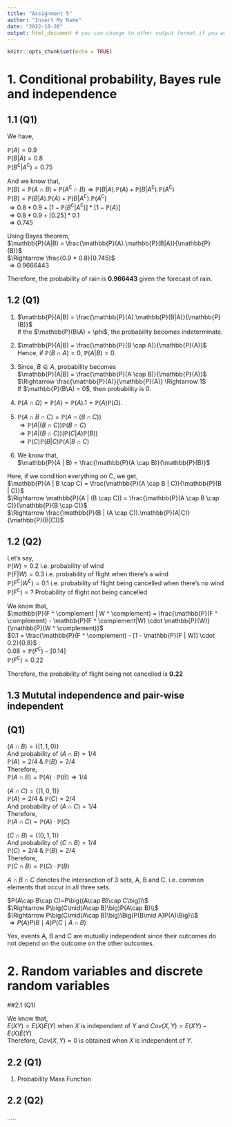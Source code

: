 ```yaml
---
title: "Assignment 5"
author: "Insert My Name"
date: "2022-10-26"
output: html_document # you can change to other output format if you want
---
```


```r
knitr::opts_chunk$set(echo = TRUE)
```

# 1. Conditional probability, Bayes rule and independence

## 1.1 (Q1)
We have,

$\mathbb{P}(A) = 0.9$\
$\mathbb{P}(B|A) = 0.8$\
$\mathbb{P}(B^\complement|A^\complement) = 0.75$\

And we know that,\
$\mathbb{P}(B) = \mathbb{P}(A \cap B) + \mathbb{P}(A^ \complement \cap B) \Rightarrow \mathbb{P}(B|A).\mathbb{P}(A) + \mathbb{P}(B|A^\complement).\mathbb{P}(A^\complement)$\
$\mathbb{P}(B) = \mathbb{P}(B|A).\mathbb{P}(A) + \mathbb{P}(B|A^\complement).\mathbb{P}(A ^\complement)$\
$\Rightarrow 0.8 * 0.9 + [1 - \mathbb{P}(B ^ \complement|A ^ \complement)] * [1 - \mathbb{P}(A)]$\
$\Rightarrow 0.8 * 0.9 + [0.25] * 0.1$\
$\Rightarrow 0.745$

Using Bayes theorem,\
$\mathbb{P}(A|B) = \frac{\mathbb{P}(A).\mathbb{P}(B|A)}{\mathbb{P}(B)}$\
$\Rightarrow \frac{0.9 * 0.8}{0.745}$\
$\Rightarrow 0.9666443$\

Therefore, the probability of rain is **0.966443** given the forecast of rain.

## 1.2 (Q1)
1. $\mathbb{P}(A|B) = \frac{\mathbb{P}(A).\mathbb{P}(B|A)}{\mathbb{P}(B)}$\
If the $\mathbb{P}(B\A) = \phi$, the probability becomes indeterminate.\

2. $\mathbb{P}(A|B) = \frac{\mathbb{P}(B \cap A)}{\mathbb{P}(A)}$\
Hence, if $\mathbb{P}(B \cap A) = 0$, $\mathbb{P}(A|B) = 0$.\

3. Since, $B \in A$, probability becomes\
$\mathbb{P}(A|B) = \frac{\mathbb{P}(A \cap B)}{\mathbb{P}(A)}$\
$\Rightarrow \frac{\mathbb{P}(A)}{\mathbb{P}(A)} \Rightarrow 1$\
If $\mathbb{P}(B\A) = 0$, then probability is 0.\

4. $\mathbb{P}(A \cap \Omega) = \mathbb{P}(A) = \mathbb{P}(A).1 = \mathbb{P}(A)\mathbb{P}(\Omega)$.\

5. $\mathbb{P}(A \cap B \cap C) = \mathbb{P}(A \cap (B \cap C))$\
$\Rightarrow \mathbb{P}(A|(B \cap C))\mathbb{P}(B \cap C)$\
$\Rightarrow \mathbb{P}(A | (B \cap C)) (\mathbb{P}(C | A)\mathbb{P}(B))$\
$\Rightarrow \mathbb{P}(C)\mathbb{P}(B|C)\mathbb{P}(A|B \cap C)$\

6. We know that,\
$\mathbb{P}(A | B) = \frac{\mathbb{P}(A \cap B)}{\mathbb{P}(B)}$\

Here, if we condition everything on C, we get,\
$\mathbb{P}(A | B \cap C) = \frac{\mathbb{P}(A \cap B | C)}{\mathbb{P}(B | C)}$\
$\Rightarrow \mathbb{P}(A | (B \cap C)) = \frac{\mathbb{P}(A \cap B \cap C)}{\mathbb{P}(B \cap C)}$\
$\Rightarrow \frac{\mathbb{P}(B | (A \cap C)).\mathbb{P}(A|C)}{\mathbb{P}(B|C)}$\

## 1.2 (Q2)
Let's say,\
$\mathbb{P}(W) = 0.2$ i.e. probability of wind\
$\mathbb{P}(F | W) = 0.3$ i.e. probability of flight when there's a wind\
$\mathbb{P}(F ^ \complement | W ^ \complement) = 0.1$ i.e. probability of flight being cancelled when there's no wind\
$\mathbb{P}(F ^ \complement) = ?$ Probability of flight not being cancelled\

We know that,\
$\mathbb{P}(F ^ \complement | W ^ \complement) = \frac{\mathbb{P}(F ^ \complement) - \mathbb{P}(F ^ \complement|W) \cdot \mathbb{P}(W)}{\mathbb{P}(W ^ \complement)}$\
$0.1 = \frac{\mathbb{P}(F ^ \complement) - [1 - \mathbb{P}(F | W)] \cdot 0.2}{0.8}$\
$0.08 = \mathbb{P}(F ^ \complement) - [0.14]$\
$\mathbb{P}(F ^ \complement) = 0.22$\

Therefore, the probability of flight being not cancelled is **0.22**


## 1.3 Mututal independence and pair-wise independent
## (Q1)
$(A \cap B) = \{(1, 1, 0)\}$\
And probability of $(A \cap B) = 1/4$\
$\mathbb{P}(A) = 2/4$ & $\mathbb{P}(B) = 2/4$\
Therefore,\
$\mathbb{P}(A \cap B) = \mathbb{P}(A) \cdot \mathbb{P}(B) \Rightarrow 1/4$

$(A \cap C) = \{(1, 0, 1)\}$\
$\mathbb{P}(A) = 2/4$ & $\mathbb{P}(C) = 2/4$\
And probability of $(A \cap C) = 1/4$\
Therefore,\
$\mathbb{P}(A \cap C) = \mathbb{P}(A) \cdot \mathbb{P}(C)$

$(C \cap B) = \{(0, 1, 1)\}$\
And probability of $(C \cap B) = 1/4$\
$\mathbb{P}(C) = 2/4$ & $\mathbb{P}(B) = 2/4$\
Therefore,\
$\mathbb{P}(C \cap B) = \mathbb{P}(C) \cdot \mathbb{P}(B)$\

$A \cap B \cap C$ denotes the intersection of 3 sets, A, B and C. i.e. common elements that occur in all three sets.\

$P(A\cap B\cap C)=P\big((A\cap B)\cap C\big)\\$\
$\Rightarrow P\big(C\mid(A\cap B)\big)P(A\cap B)\\$\
$\Rightarrow P\big(C\mid(A\cap B)\big)\Big(P(B\mid A)P(A)\Big)\\$\
$\Rightarrow P(A)P(B\mid A)P(C\mid A\cap B)$\

Yes, events A, B and C are mutually independent since their outcomes do not depend on the outcome on the other outcomes.


# 2. Random variables and discrete random variables

##2.1 (Q1)

We know that,\
$E(XY) = E(X)E(Y)$ when $X$ is independent of $Y$ and $Cov(X, Y) = E(XY) - E(X)E(Y)$\
Therefore, $Cov(X, Y) = 0$ is obtained when $X$ is independent of $Y$. 


## 2.2 (Q1)
1. Probability Mass Function 


## 2.2 (Q2)

.....































